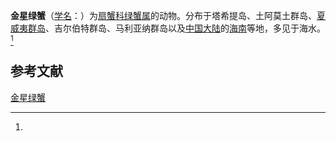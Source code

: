 {{Speciesbox
| name = 金星绿蟹
| status = 
| status_system = 
| image = Chlorodiella_cytherea_-_2.jpg
| genus = Chlorodiella
| species = cytherea
| authority = (Dana, 1852)<ref name='id11802'>{{cite web| url =http://www.bioinfo.cn/db05/BjdwSpecies.php?action=view&id=11802| title =金星绿蟹| work =《中国动物物种编目数据库》| publisher =中国科学院微生物研究所| author =中国科学院动物研究所| accessdate =2009-04-28| deadurl =yes| archiveurl =https://web.archive.org/web/20131203122335/http://www.bioinfo.cn/db05/BjdwSpecies.php?action=view| archivedate =2013-12-03}}</ref>
}}

'''金星绿蟹'''（[[学名|学名]]：{{lang|la|''Chlorodiella cytherea''}}）为[[扇蟹科|扇蟹科]][[绿蟹属|绿蟹属]]的动物。分布于塔希提岛、土阿莫土群岛、[[夏威夷群岛|夏威夷群岛]]、吉尔伯特群岛、马利亚纳群岛以及[[中国大陆|中国大陆]]的[[海南|海南]]等地，多见于海水。<ref name='id11802'/>

== 参考文献 ==
{{reflist}}

{{Wikispecies|Chlorodiella cytherea}}
{{Taxonbar|from=Q6498166}}

[[Category:绿蟹属|金星绿蟹]]


{{螃蟹小作品}}